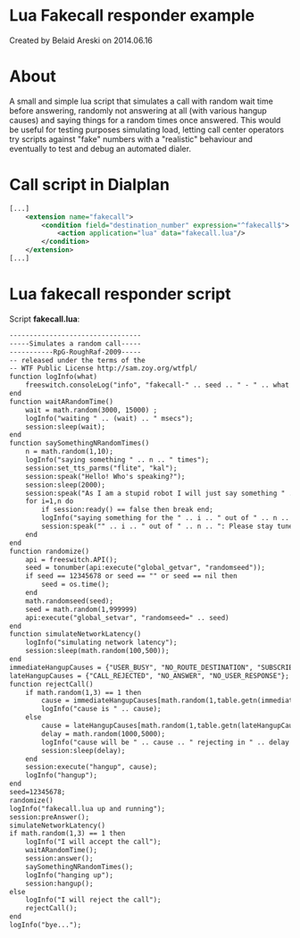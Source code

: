 
# Lua Fakecall responder example 

 Created by  Belaid Areski on 2014.06.16

# About

A small and simple lua script that simulates a call with random wait time before answering, randomly not answering at all (with various hangup causes) and saying things for a random times once answered. This would be useful for testing purposes simulating load, letting call center operators try scripts against "fake" numbers with a "realistic" behaviour and eventually to test and debug an automated dialer.

# Call script in Dialplan

```xml
[...]
  	<extension name="fakecall">
		<condition field="destination_number" expression="^fakecall$">
			<action application="lua" data="fakecall.lua"/>
		</condition>
	</extension>
[...]
```

# Lua fakecall responder script

Script **fakecall.lua**:

```xml
---------------------------------
-----Simulates a random call-----
-----------RpG-RoughRaf-2009-----
-- released under the terms of the
-- WTF Public License http://sam.zoy.org/wtfpl/
function logInfo(what)
    freeswitch.consoleLog("info", "fakecall-" .. seed .. " - " .. what .. "\n\r");
end
function waitARandomTime()
    wait = math.random(3000, 15000) ;
    logInfo("waiting " .. (wait) .. " msecs");
    session:sleep(wait);
end
function saySomethingNRandomTimes()
    n = math.random(1,10);
    logInfo("saying something " .. n .. " times");
    session:set_tts_parms("flite", "kal");
    session:speak("Hello! Who's speaking?");
    session:sleep(2000);
    session:speak("As I am a stupid robot I will just say something " .. n .. " times.");
    for i=1,n do
        if session:ready() == false then break end;
        logInfo("saying something for the " .. i .. " out of " .. n .. " time");
        session:speak("" .. i .. " out of " .. n .. ": Please stay tuned for more happy days");
    end
end
function randomize()
    api = freeswitch.API();
    seed = tonumber(api:execute("global_getvar", "randomseed"));
    if seed == 12345678 or seed == "" or seed == nil then
        seed = os.time();
    end
    math.randomseed(seed);
    seed = math.random(1,999999)
    api:execute("global_setvar", "randomseed=" .. seed)
end
function simulateNetworkLatency()
    logInfo("simulating network latency");
    session:sleep(math.random(100,500));
end
immediateHangupCauses = {"USER_BUSY", "NO_ROUTE_DESTINATION", "SUBSCRIBER_ABSENT"};
lateHangupCauses = {"CALL_REJECTED", "NO_ANSWER", "NO_USER_RESPONSE"};
function rejectCall()
    if math.random(1,3) == 1 then
        cause = immediateHangupCauses[math.random(1,table.getn(immediateHangupCauses))];
        logInfo("cause is " .. cause);
    else
        cause = lateHangupCauses[math.random(1,table.getn(lateHangupCauses))];
        delay = math.random(1000,5000);
        logInfo("cause will be " .. cause .. " rejecting in " .. delay .. " seconds");
        session:sleep(delay);
    end
    session:execute("hangup", cause);
    logInfo("hangup");
end
seed=12345678;
randomize()
logInfo("fakecall.lua up and running");
session:preAnswer();
simulateNetworkLatency()
if math.random(1,3) == 1 then
    logInfo("I will accept the call");
    waitARandomTime();
    session:answer();
    saySomethingNRandomTimes();
    logInfo("hanging up");
    session:hangup();
else
    logInfo("I will reject the call");
    rejectCall();
end
logInfo("bye...");
```



